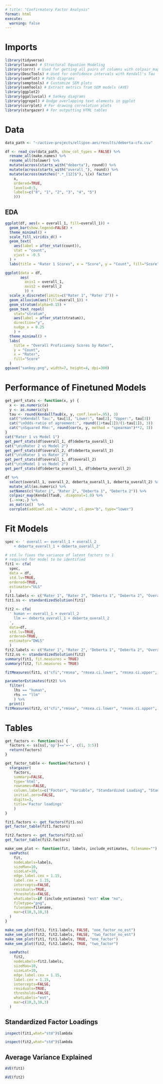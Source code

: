 ```yaml
---
# title: "Confirmatory Factor Analysis"
format: html
execute:
  warning: false
---
```


# Imports

```r
library(tidyverse)
library(lavaan) # Structural Equation Modeling
library(corrr) # Used for getting all pairs of columns with colpair_map
library(DescTools) # Used for confidence intervals with Kendall's Tau
library(semPlot) # Path diagrams
library(semptools) # Customize SEM plots
library(semTools) # Extract metrics from SEM models (AVE)
library(ggplot2)
library(ggalluvial) # Sankey diagrams
library(ggrepel) # Dodge overlapping text elements in ggplot
library(corrplot) # For drawing correlation plots
library(stargazer) # For outputting HTML tables
```

# Data

```r
data_path <- "~/active-projects/ellipse-aes/results/deberta-cfa.csv"

df <- read_csv(data_path, show_col_types = FALSE) %>% 
  rename_all(make.names) %>% 
  rename_all(tolower) %>% 
  mutate(across(starts_with("deberta"), round)) %>%
  mutate(across(starts_with("overall_"), round)) %>%
  mutate(across(matches(".*_[12]$"), \(x) factor(
    x,
    ordered=TRUE,
    levels=0:5,
    labels=c("0", "1", "2", "3", "4", "5")
    )))
```

## EDA

```r
ggplot(df, aes(x = overall_1, fill=overall_1)) +
  geom_bar(show.legend=FALSE) +
  theme_minimal() +
  scale_fill_viridis_d() +
  geom_text(
    aes(label = after_stat(count)),
    stat = "count",
    vjust = -0.5
  ) +
  labs(title = "Rater 1 Scores", x = "Score", y = "Count", fill="Score")
```

```r
ggplot(data = df,
       aes(
         axis1 = overall_1,
         axis2 = overall_2
         )) +
  scale_x_discrete(limits=c("Rater 1", "Rater 2")) +
  geom_alluvium(aes(fill=overall_1)) +
  geom_stratum(alpha=0.15) +
  geom_text_repel(
    stat="stratum",
    aes(label = after_stat(stratum)),
    direction="y",
    nudge_x = 0.25
    ) +
  theme_minimal() +
  labs(
    title = "Overall Proficiency Scores by Rater",
    y = "Count",
    x = "Rater",
    fill="Score"
  )
ggsave("sankey.png", width=7, height=4, dpi=300)
```

# Performance of Finetuned Models

```r
get_perf_stats <- function(x, y) {
  x <- as.numeric(x)
  y <- as.numeric(y)
  tau <- round(KendallTauB(x, y, conf.level=.95), 3)
  cat("\nKendall Tau:", tau[1], "Lower:", tau[2], "Upper:", tau[3])
  cat("\nOdds-ratio of agreement:", round((1+tau[1])/(1-tau[1]), 3))
  cat("\nSquared Rho:", round(cor(x, y, method = "spearman")**2, 3))
}
cat("Rater 1 vs Model 1")
get_perf_stats(df$overall_1, df$deberta_overall_1)
cat("\n\nRater 2 vs Model 2")
get_perf_stats(df$overall_2, df$deberta_overall_2)
cat("\n\nRater 1 vs Rater 2")
get_perf_stats(df$overall_1, df$overall_2)
cat("\n\nModel 1 vs Model 2")
get_perf_stats(df$deberta_overall_1, df$deberta_overall_2)

df %>% 
  select(overall_1, overall_2, deberta_overall_1, deberta_overall_2) %>% 
  mutate_all(as.numeric) %>% 
  setNames(c("Rater 1", "Rater 2", "Deberta 1", "Deberta 2")) %>%
  colpair_map(KendallTauB, .diagonal=1.0) %>%
  {.->>x;.} %>%
  as_matrix()  %>% 
  corrplot(addCoef.col = 'white', cl.pos="b", type="lower") 
```

# Fit Models

```r
spec <- ' overall =~ overall_1 + overall_2
    + deberta_overall_1 + deberta_overall_2'

# std.lv fixes the variance of latent factors to 1
# required for model to be identified
fit1 <- cfa(
  spec,
  data = df,
  std.lv=TRUE,
  ordered=TRUE,
  estimator="ULS"
  )
fit1.labels <- c("Rater 1", "Rater 2", "Deberta 1", "Deberta 2", "Overall")
fit1.ss <- standardizedSolution(fit1)

fit2 <- cfa(
  ' human =~ overall_1 + overall_2
    llm =~ deberta_overall_1 + deberta_overall_2
  ',
  data=df,
  std.lv=TRUE,
  ordered=TRUE,
  estimator="DWLS"
  )
fit2.labels <- c("Rater 1", "Rater 2", "Deberta 1", "Deberta 2", "Overall\n(Human)", "Overall\n(AES)")
fit2.ss <- standardizedSolution(fit2)
summary(fit1, fit.measures = TRUE)
summary(fit2, fit.measures = TRUE)
```

```r
fitMeasures(fit1, c("cfi","rmsea", "rmsea.ci.lower", "rmsea.ci.upper", "srmr"))
```

```r
parameterEstimates(fit2) %>% 
  filter(
    lhs == "human",
    rhs == "llm"
    ) %>% 
  print()
fitMeasures(fit2, c("cfi","rmsea", "rmsea.ci.lower", "rmsea.ci.upper", "srmr"))
```

# Tables

```r
get_factors <- function(ss) {
  factors <- ss[ss[,'op']=='=~', c(1, 3:5)]
  return(factors)
}

get_factor_table <- function(factors) {
  stargazer(
    factors,
    summary=FALSE,
    type='html',
    rownames=FALSE,
    column.labels=c("Factor", "Variable", "Standardized Loading", "Standard Error"),
    initial.zero=FALSE,
    digits=3,
    title='Factor loadings'
    )
}

fit1.factors <- get_factors(fit1.ss)
get_factor_table(fit1.factors)

fit2.factors <- get_factors(fit2.ss)
get_factor_table(fit2.factors)
```

```r
make_sem_plot <- function(fit, labels, include_estimates, filename="") {
  semPaths(
    fit,
    nodeLabels=labels,
    sizeMan=10,
    sizeLat=10,
    edge.label.cex = 1.15,
    label.cex = 1.15,
    intercepts=FALSE,
    residuals=TRUE,
    thresholds=FALSE,
    whatLabels=if (include_estimates) "est" else "no",
    filetype="png",
    filename=filename,
    mar=c(10,3,10,3)
  )
}

make_sem_plot(fit1, fit1.labels, FALSE, "one_factor_no_est")
make_sem_plot(fit2, fit2.labels, FALSE, "two_factor_no_est")
make_sem_plot(fit1, fit1.labels, TRUE, "one_factor")
make_sem_plot(fit2, fit2.labels, TRUE, "two_factor")
```

```r
  semPaths(
    fit2,
    nodeLabels=fit2.labels,
    sizeMan=10,
    sizeLat=10,
    edge.label.cex = 1.15,
    label.cex = 1.15,
    intercepts=FALSE,
    residuals=TRUE,
    thresholds=FALSE,
    whatLabels="est",
    mar=c(10,3,10,3)
  )
```

## Standardized Factor Loadings

```r
inspect(fit1,what="std")$lambda
```

```r
inspect(fit2,what="std")$lambda
```

## Average Variance Explained

```r
AVE(fit1)
```

```r
AVE(fit2)
```
